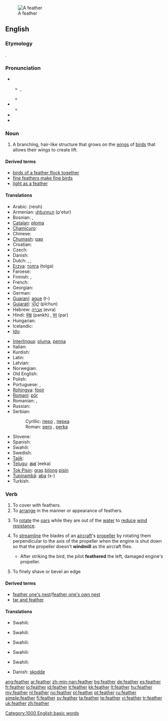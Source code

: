 [[Image:A single white feather closeup.jpg|thumb|A feather]]
==English==
{{wikipedia}}

===Etymology===
{{etyl|ang}} {{term|feþer|lang=ang}}.

===Pronunciation===
* {{a|RP}}
** {{IPA|[ˈfɛð̥ə]}}, {{IPA|/"fɛð.ə(ɹ)/}}
** {{SAMPA|/"fED.@(r)/}}
* {{a|GA}}
** {{IPA|[ˈfɛð̥ɚ]}}
* {{audio|en-us-feather.ogg|Audio (US)}}
* {{rhymes|ɛðə(r)}}

===Noun===
{{en-noun}}

# A branching, hair-like structure that grows on the [[wing]]s of [[bird]]s that allows their wings to create lift.

====Derived terms====
* [[birds of a feather flock together]]
* [[fine feathers make fine birds]]
* [[light as a feather]]

====Translations====
{{trans-top|element of bird wings}}
* Arabic: {{Arab|[[ريش]]}} (reish) {{m}}
* Armenian: [[փետուր]] (p'etur)
* Bosnian: {{t-|bs|pero|n}}, {{t-|bs|perka|f}}
* [[Catalan]]: [[ploma]] {{f}}
* [[Chamicuro]]: {{tø|ccc|pwaye}}
* Chinese: {{zh-zh-p|羽毛|yǔmáo}}
* [[Chumash]]: [[qap]]
* Croatian: {{t-|hr|pero|n|alt=pèro}}
* Czech: {{t-|cs|péro|n}}
* Danish: {{t-|da|fjer|c}}
* Dutch: {{t+|nl|veer|f}}, {{t-|nl|veder|f}}, {{t+|nl|pluim|f}}
* [[Erzya]]: [[толга]] (tolga)
* Faroese: {{t-|fo|fjøður|f|xs=Faroese}}
* Finnish: {{t-|fi|sulka}}, {{t+|fi|höyhen}}
* French: {{t+|fr|plume|f}}
* Georgian: {{t-|ka|ბუმბული|tr=bumbuli|xs=Georgian}}
* German: {{t+|de|Feder|f}}
* [[Guaraní]]: [[ague]] (t-)
* [[Gujarati]]: [[પીછું]] (pīchun)
* Hebrew: [[אברה]] (evra) {{f}}
* Hindi: [[पंख]] (pankh) {{m}}, [[पर]] (par) {{m}}
* Hungarian: {{t+|hu|toll}}
* Icelandic: {{t+|is|fjöður|f}}
* [[Ido]]: {{t+|io|plumo|xs=Ido}}
{{trans-mid}}
* [[Interlingua]]: [[pluma]], [[penna]]
* Italian: {{t+|it|piuma|f}}
* Kurdish: {{ku-Arab|[[په‌ڕ]]}} {{g|Kurdish}}
* Latin: {{t-|la|pluma|f|alt=plūma}}
* Latvian: {{t-|lv|spalva|f|xs=Latvian}}
* Norwegian: {{t+|no|fjær|m}}
* Old English: {{t-|ang|feþer|f|xs=Old English}}
* Polish: {{t+|pl|pióro|n}}
* Portuguese: {{t-|pt|pluma|f}}, {{t+|pt|pena|f}}
* [[Rohingya]]: [[fóoir]]
* [[Romani]]: [[pōr]]
* Romanian: {{t+|ro|fulg|n}}, {{t-|ro|pană|f}}
* Russian: {{t+|ru|перо|n|tr=peró|sc=Cyrl}}
* Serbian:
*: Cyrillic: [[перо]] {{n}}, [[перка]] {{f}}
*: Roman: [[pero]] {{n}}, [[perka]] {{f}}
* Slovene: {{t+|sl|pero|n}}
* Spanish: {{t+|es|pluma|f}}
* Swahili: {{t|sw|nyoya|xs=Swahili}}
* Swedish: {{t+|sv|fjäder|c}}
* [[Tajik]]: {{t-|tg|пар|tr=par|sc=Cyrl|xs=Tajik}}
* [[Telugu]]: [[ఈక]] (eeka)
* [[Tok Pisin]]: [[gras]] [[bilong]] [[pisin]]
* [[Tupinambá]]: [[aba]] (s-)
* Turkish: {{t+|tr|tüy}}
{{trans-bottom}}

===Verb===
{{en-verb}}

# To cover with feathers.
# To [[arrange]] in the manner or appearance of feathers.
# {{ambitransitive|rowing}} To [[rotate]] the [[oar]]s while they are out of the [[water]] to [[reduce]] [[wind]] [[resistance]].
# {{aeronautics}} To [[streamline]] the blades of an [[aircraft]]'s [[propeller]] by rotating them perpendicular to the axis of the propeller when the engine is shut down so that the propeller doesn't '''windmill''' as the aircraft flies.
#* After striking the bird, the pilot '''feathered''' the left, damaged engine's propeller.
# {{carpentry|engineering}} To finely shave or bevel an edge

====Derived terms====
* [[feather one's nest]]/[[feather one's own nest]]
* [[tar and feather]]

====Translations====
{{trans-top|To cover with feathers}}
{{trans-mid}}
* Swahili: {{t|sw|nyoya|xs=Swahili}}
{{trans-bottom}}

{{trans-top|To arrange in the manner of feathers}}
{{trans-mid}}
* Swahili: {{t|sw|nyoya|xs=Swahili}}
{{trans-bottom}}

{{trans-top|Rowing: To rotate the oars while they are out of the water}}
{{trans-mid}}
* Swahili: {{t|sw|nyoya|xs=Swahili}}
{{trans-bottom}}

{{trans-top|Aeronautics: To streamline an aircraft's propeller blades when shut down}}
{{trans-mid}}
* Swahili: {{t|sw|nyoya|xs=Swahili}}
{{trans-bottom}}

{{trans-top|Carpentry, Engineering: To finely shave or bevel an edge}}
{{trans-mid}}
* Swahili: {{t|sw|nyoya|xs=Swahili}}
{{trans-bottom}}
{{checktrans-top}}
* Danish: [[skodde]] {{italbrac|rotate the oars}}
{{trans-mid}}
{{trans-bottom}}

{{BE-ready}}

[[Category:1000 English basic words]]

[[ang:feather]]
[[ar:feather]]
[[zh-min-nan:feather]]
[[bg:feather]]
[[de:feather]]
[[es:feather]]
[[fr:feather]]
[[io:feather]]
[[id:feather]]
[[it:feather]]
[[kk:feather]]
[[lt:feather]]
[[hu:feather]]
[[my:feather]]
[[nl:feather]]
[[no:feather]]
[[pl:feather]]
[[pt:feather]]
[[ru:feather]]
[[simple:feather]]
[[fi:feather]]
[[sv:feather]]
[[ta:feather]]
[[te:feather]]
[[vi:feather]]
[[tr:feather]]
[[uk:feather]]
[[zh:feather]]